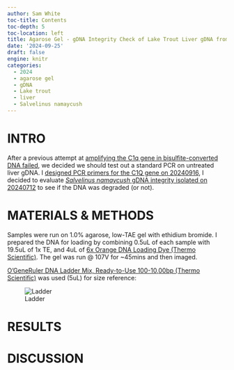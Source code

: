 ```yaml
---
author: Sam White
toc-title: Contents
toc-depth: 5
toc-location: left
title: Agarose Gel - gDNA Integrity Check of Lake Trout Liver gDNA from 20240712
date: '2024-09-25'
draft: false
engine: knitr
categories: 
  - 2024
  - agarose gel
  - gDNA
  - Lake trout
  - liver
  - Salvelinus namaycush
---
```

# INTRO

After a previous attempt at [amplifying the C1q gene in bisulfite-converted DNA failed](../2024-09-11-Bisulfite-PCR---Second-Primer-Annealing-Gradient-Test-with-Lake-Trout-Bisulfite-treated-DNA/index.qmd),  we decided we should test out a standard PCR on untreated liver gDNA. I [designed PCR primers for the C1Q gene on 20240916](../2024-09-16-Primer-Design---Lake-Trout-C1q-Gene-Sequencing-Primers-Using-Primer3/index.qmd), I decided to evaluate [_Salvelinus namaycush_ gDNA integrity isolated on 20240712](../2024-07-12-DNA-Isolation-and-Quantification---Lake-Trout-Liver/index.qmd) to see if the DNA was degraded (or not).

# MATERIALS & METHODS

Samples were run on 1.0% agarose, low-TAE gel with ethidium bromide. I prepared the DNA for loading by combining 0.5uL of each sample with 19.5uL of 1x TE, and 4uL of [6x Orange DNA Loading Dye (Thermo Scientific)](https://www.thermofisher.com/order/catalog/product/R0631). The gel was run @ 107V for ~45mins and then imaged.

[O'GeneRuler DNA Ladder Mix, Ready-to-Use 100-10,00bp (Thermo Scientific)](https://www.fishersci.se/shop/products/fermentas-o-generuler-ready-to-use-dna-ladder-mix/11803983) was used (5uL) for size reference:

![Ladder](../../../images/ogene-ruler.jpeg){#fig-ladder fig-alt="O'GeneRuler" .lightbox}

# RESULTS


# DISCUSSION